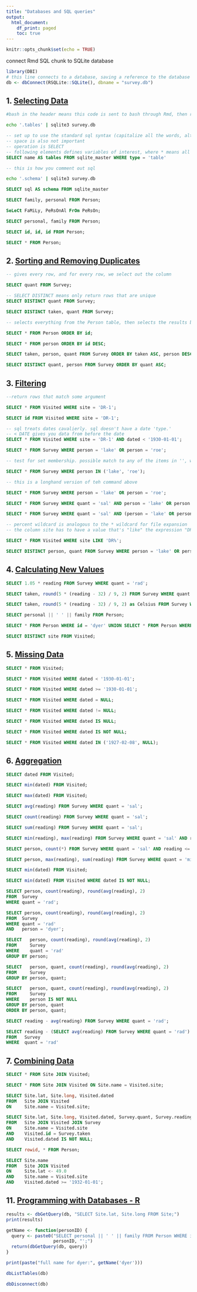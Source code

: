 ```yaml
---
title: "Databases and SQL queries"
output:
  html_document:
    df_print: paged
    toc: true
---
```


```r
knitr::opts_chunk$set(echo = TRUE)
```

connect Rmd SQL chunk to SQLite database

```r
library(DBI)
# this line connects to a database, saving a reference to the database as the variable "db"
db <- dbConnect(RSQLite::SQLite(), dbname = "survey.db")
```

## 1. [Selecting Data](https://swcarpentry.github.io/sql-novice-survey/01-select/index.html)

```bash

#bash in the header means this code is sent to bash through Rmd, then runs the line, then closes bash. This means context doesn't carry over from one block to the next. This means you can't have the same bash script in multiple blocks! 

echo '.tables' | sqlite3 survey.db
```
```sql
-- set up to use the standard sql syntax (capitalize all the words, although sql is case insensitive)
-- space is also not important
-- operation is SELECT
-- following elements defines variables of interest, where * means all the columns
SELECT name AS tables FROM sqlite_master WHERE type = 'table'

-- this is how you comment out sql
```

```bash
echo '.schema' | sqlite3 survey.db
```
```sql
SELECT sql AS schema FROM sqlite_master
```

```sql
SELECT family, personal FROM Person;
```

```sql
SeLeCt FaMiLy, PeRsOnAl FrOm PeRsOn;
```

```sql
SELECT personal, family FROM Person;
```

```sql
SELECT id, id, id FROM Person;
```

```sql
SELECT * FROM Person;
```

## 2. [Sorting and Removing Duplicates](https://swcarpentry.github.io/sql-novice-survey/02-sort-dup/index.html)

```sql

-- gives every row, and for every row, we select out the column 

SELECT quant FROM Survey;
```

```sql

-- SELECT DISTINCT means only return rows that are unique
SELECT DISTINCT quant FROM Survey;
```

```sql
SELECT DISTINCT taken, quant FROM Survey;
```

```sql

-- selects everything from the Person table, then selects the results by id. 

SELECT * FROM Person ORDER BY id;
```

```sql
SELECT * FROM person ORDER BY id DESC;
```

```sql
SELECT taken, person, quant FROM Survey ORDER BY taken ASC, person DESC;
```

```sql
SELECT DISTINCT quant, person FROM Survey ORDER BY quant ASC;
```

## 3. [Filtering](https://swcarpentry.github.io/sql-novice-survey/03-filter/index.html)

```sql

--return rows that match some argument

SELECT * FROM Visited WHERE site = 'DR-1';
```

```sql
SELECT id FROM Visited WHERE site = 'DR-1';
```

```sql

-- sql treats dates cavalierly. sql doesn't have a date 'type.' 
-- < DATE gives you data from before the date
SELECT * FROM Visited WHERE site = 'DR-1' AND dated < '1930-01-01';
```

```sql
SELECT * FROM Survey WHERE person = 'lake' OR person = 'roe';
```

```sql

-- test for set membership. possible match to any of the items in '', without having to write a full 'OR' statement. 

SELECT * FROM Survey WHERE person IN ('lake', 'roe');
```

```sql

-- this is a longhand version of teh command above 

SELECT * FROM Survey WHERE person = 'lake' OR person = 'roe';

```


```sql
SELECT * FROM Survey WHERE quant = 'sal' AND person = 'lake' OR person = 'roe';
```

```sql
SELECT * FROM Survey WHERE quant = 'sal' AND (person = 'lake' OR person = 'roe');
```

```sql

-- percent wildcard is analogous to the * wildcard for file expansion 
-- the column site has to have a value that's "like" the expression "DR%", aka starts with "DR...."

SELECT * FROM Visited WHERE site LIKE 'DR%';
```

```sql

SELECT DISTINCT person, quant FROM Survey WHERE person = 'lake' OR person = 'roe';
```

## 4. [Calculating New Values](https://swcarpentry.github.io/sql-novice-survey/04-calc/index.html)

```sql
SELECT 1.05 * reading FROM Survey WHERE quant = 'rad';
```

```sql
SELECT taken, round(5 * (reading - 32) / 9, 2) FROM Survey WHERE quant = 'temp';
```

```sql
SELECT taken, round(5 * (reading - 32) / 9, 2) as Celsius FROM Survey WHERE quant = 'temp';
```

```sql
SELECT personal || ' ' || family FROM Person;
```

```sql
SELECT * FROM Person WHERE id = 'dyer' UNION SELECT * FROM Person WHERE id = 'roe';
```

```sql
SELECT DISTINCT site FROM Visited;
```

## 5. [Missing Data](https://swcarpentry.github.io/sql-novice-survey/05-null/index.html)

```sql
SELECT * FROM Visited;
```

```sql
SELECT * FROM Visited WHERE dated < '1930-01-01';
```

```sql
SELECT * FROM Visited WHERE dated >= '1930-01-01';
```

```sql
SELECT * FROM Visited WHERE dated = NULL;
```

```sql
SELECT * FROM Visited WHERE dated != NULL;
```

```sql
SELECT * FROM Visited WHERE dated IS NULL;
```

```sql
SELECT * FROM Visited WHERE dated IS NOT NULL;
```

```sql
SELECT * FROM Visited WHERE dated IN ('1927-02-08', NULL);
```

## 6. [Aggregation](https://swcarpentry.github.io/sql-novice-survey/06-agg/index.html)

```sql
SELECT dated FROM Visited;
```

```sql
SELECT min(dated) FROM Visited;
```

```sql
SELECT max(dated) FROM Visited;
```

```sql
SELECT avg(reading) FROM Survey WHERE quant = 'sal';
```

```sql
SELECT count(reading) FROM Survey WHERE quant = 'sal';
```

```sql
SELECT sum(reading) FROM Survey WHERE quant = 'sal';
```

```sql
SELECT min(reading), max(reading) FROM Survey WHERE quant = 'sal' AND reading <= 1.0;
```

```sql
SELECT person, count(*) FROM Survey WHERE quant = 'sal' AND reading <= 1.0;
```

```sql
SELECT person, max(reading), sum(reading) FROM Survey WHERE quant = 'missing';
```

```sql
SELECT min(dated) FROM Visited;
```

```sql
SELECT min(dated) FROM Visited WHERE dated IS NOT NULL;
```

```sql
SELECT person, count(reading), round(avg(reading), 2)
FROM  Survey
WHERE quant = 'rad';
```

```sql
SELECT person, count(reading), round(avg(reading), 2)
FROM  Survey
WHERE quant = 'rad'
AND   person = 'dyer';
```

```sql
SELECT   person, count(reading), round(avg(reading), 2)
FROM     Survey
WHERE    quant = 'rad'
GROUP BY person;
```

```sql
SELECT   person, quant, count(reading), round(avg(reading), 2)
FROM     Survey
GROUP BY person, quant;
```

```sql
SELECT   person, quant, count(reading), round(avg(reading), 2)
FROM     Survey
WHERE    person IS NOT NULL
GROUP BY person, quant
ORDER BY person, quant;
```

```sql
SELECT reading - avg(reading) FROM Survey WHERE quant = 'rad';
```

```sql
SELECT reading - (SELECT avg(reading) FROM Survey WHERE quant = 'rad')
FROM   Survey
WHERE  quant = 'rad'
```

## 7. [Combining Data](https://swcarpentry.github.io/sql-novice-survey/07-join/index.html)

```sql
SELECT * FROM Site JOIN Visited;
```

```sql
SELECT * FROM Site JOIN Visited ON Site.name = Visited.site;
```

```sql
SELECT Site.lat, Site.long, Visited.dated
FROM   Site JOIN Visited
ON     Site.name = Visited.site;
```

```sql
SELECT Site.lat, Site.long, Visited.dated, Survey.quant, Survey.reading
FROM   Site JOIN Visited JOIN Survey
ON     Site.name = Visited.site
AND    Visited.id = Survey.taken
AND    Visited.dated IS NOT NULL;
```

```sql
SELECT rowid, * FROM Person;
```

```sql
SELECT Site.name
FROM   Site JOIN Visited
ON     Site.lat <- 49.0
AND    Site.name = Visited.site
AND    Visited.dated >= '1932-01-01';
```

## 11. [Programming with Databases - R](https://swcarpentry.github.io/sql-novice-survey/11-prog-R/index.html)

```r
results <- dbGetQuery(db, "SELECT Site.lat, Site.long FROM Site;")
print(results)
```

```r
getName <- function(personID) {
  query <- paste0("SELECT personal || ' ' || family FROM Person WHERE id =='",
                  personID, "';")
  return(dbGetQuery(db, query))
}

print(paste("full name for dyer:", getName('dyer')))
```

```r
dbListTables(db)
```

```r
dbDisconnect(db)
```

